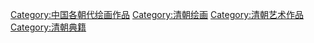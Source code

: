 [[Category:中国各朝代绘画作品|Category:中国各朝代绘画作品]]
[[Category:清朝绘画|Category:清朝绘画]]
[[Category:清朝艺术作品|Category:清朝艺术作品]]
[[Category:清朝典籍|Category:清朝典籍]]